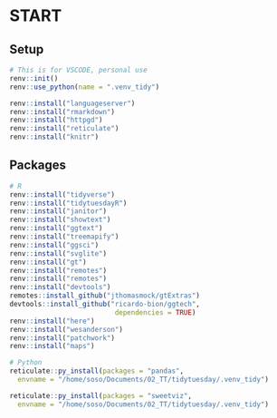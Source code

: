 # START

## Setup
```r
# This is for VSCODE, personal use
renv::init()
renv::use_python(name = ".venv_tidy")

renv::install("languageserver")
renv::install("rmarkdown")
renv::install("httpgd")
renv::install("reticulate")
renv::install("knitr")
```

## Packages
```r
# R
renv::install("tidyverse")
renv::install("tidytuesdayR")
renv::install("janitor")
renv::install("showtext")
renv::install("ggtext")
renv::install("treemapify")
renv::install("ggsci")
renv::install("svglite")
renv::install("gt")
renv::install("remotes")
renv::install("remotes")
renv::install("devtools")
remotes::install_github("jthomasmock/gtExtras")
devtools::install_github("ricardo-bion/ggtech",
                          dependencies = TRUE)
renv::install("here")
renv::install("wesanderson")
renv::install("patchwork")
renv::install("maps")

# Python
reticulate::py_install(packages = "pandas",
  envname = "/home/soso/Documents/02_TT/tidytuesday/.venv_tidy")

reticulate::py_install(packages = "sweetviz",
  envname = "/home/soso/Documents/02_TT/tidytuesday/.venv_tidy")
```